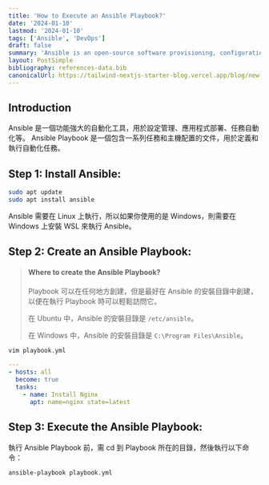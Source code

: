 ```yaml
---
title: 'How to Execute an Ansible Playbook?'
date: '2024-01-10'
lastmod: '2024-01-10'
tags: ['Ansible', 'DevOps']
draft: false
summary: 'Ansible is an open-source software provisioning, configuration management, and application-deployment tool. It runs on many Unix-like systems, and can configure both Unix-like systems as well as Microsoft Windows. It includes its own declarative language to describe system configuration. Ansible was written by Michael DeHaan and acquired by Red Hat in 2015. Ansible is agentless, temporarily connecting remotely via SSH or Windows Remote Management (allowing remote PowerShell execution) to do its tasks.'
layout: PostSimple
bibliography: references-data.bib
canonicalUrl: https://tailwind-nextjs-starter-blog.vercel.app/blog/new-features-in-v1/
---
```


## Introduction

Ansible 是一個功能強大的自動化工具，用於設定管理、應用程式部署、任務自動化等。 Ansible Playbook 是一個包含一系列任務和主機配置的文件，用於定義和執行自動化任務。

## Step 1: Install Ansible:

```bash
sudo apt update
sudo apt install ansible
```

Ansible 需要在 Linux 上執行，所以如果你使用的是 Windows，則需要在 Windows 上安裝 WSL 來執行 Ansible。

## Step 2: Create an Ansible Playbook:

> #### Where to create the Ansible Playbook?
>
> Playbook 可以在任何地方創建，但是最好在 Ansible 的安裝目錄中創建，以便在執行 Playbook 時可以輕鬆訪問它。
>
> 在 Ubuntu 中，Ansible 的安裝目錄是 `/etc/ansible`。
>
> 在 Windows 中，Ansible 的安裝目錄是 `C:\Program Files\Ansible`。

```bash
vim playbook.yml
```

```yml
---
- hosts: all
  become: true
  tasks:
    - name: Install Nginx
      apt: name=nginx state=latest
```

## Step 3: Execute the Ansible Playbook:

執行 Ansible Playbook 前，需 cd 到 Playbook 所在的目錄，然後執行以下命令：

```bash
ansible-playbook playbook.yml
```
